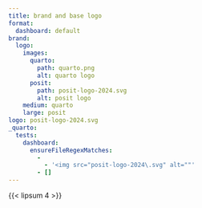```yaml
---
title: brand and base logo
format:
  dashboard: default
brand:
  logo:
    images:
      quarto:
        path: quarto.png
        alt: quarto logo
      posit:
        path: posit-logo-2024.svg
        alt: posit logo
    medium: quarto
    large: posit
logo: posit-logo-2024.svg
_quarto:
  tests:
    dashboard:
      ensureFileRegexMatches:
        -
          - '<img src="posit-logo-2024\.svg" alt=""'
        - []
---
```


{{< lipsum 4 >}}